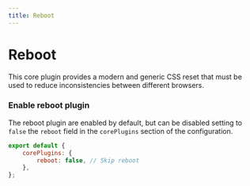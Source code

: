 ```yaml
---
title: Reboot
---
```


# Reboot

This core plugin provides a modern and generic CSS reset that must be used to reduce inconsistencies between different browsers.

### Enable reboot plugin

The reboot plugin are enabled by default, but can be disabled setting to `false` the `reboot` field in the `corePlugins` section of the configuration.

```js title=siimple.config.js
export default {
    corePlugins: {
        reboot: false, // Skip reboot
    },
};
```
